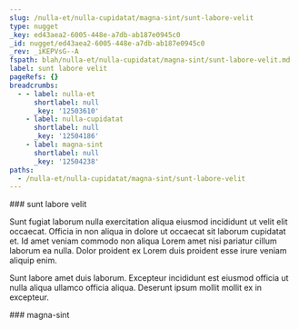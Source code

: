 ```yaml
---
slug: /nulla-et/nulla-cupidatat/magna-sint/sunt-labore-velit
type: nugget
_key: ed43aea2-6005-448e-a7db-ab187e0945c0
_id: nugget/ed43aea2-6005-448e-a7db-ab187e0945c0
_rev: _iKEPVsG--A
fspath: blah/nulla-et/nulla-cupidatat/magna-sint/sunt-labore-velit.md
label: sunt labore velit
pageRefs: {}
breadcrumbs:
  - - label: nulla-et
      shortlabel: null
      _key: '12503610'
    - label: nulla-cupidatat
      shortlabel: null
      _key: '12504186'
    - label: magna-sint
      shortlabel: null
      _key: '12504238'
paths:
  - /nulla-et/nulla-cupidatat/magna-sint/sunt-labore-velit
---
```


<NuggetArea>
<Nugget slug="/nulla-et/nulla-cupidatat/magna-sint/sunt-labore-velit" type="nugget" _key="ed43aea2-6005-448e-a7db-ab187e0945c0" _id="nugget/ed43aea2-6005-448e-a7db-ab187e0945c0" _rev="_iKEPVsG--A" fspath="blah/nulla-et/nulla-cupidatat/magna-sint/sunt-labore-velit.md" label="sunt labore velit" paths="/nulla-et/nulla-cupidatat/magna-sint/sunt-labore-velit">
<NuggetBody>
### sunt labore velit

Sunt fugiat laborum nulla exercitation aliqua eiusmod incididunt ut velit elit occaecat. Officia in non aliqua in dolore ut occaecat sit laborum cupidatat et. Id amet veniam commodo non aliqua Lorem amet nisi pariatur cillum laborum ea nulla. Dolor proident ex Lorem duis proident esse irure veniam aliquip enim.

Sunt labore amet duis laborum. Excepteur incididunt est eiusmod officia ut nulla aliqua ullamco officia aliqua. Deserunt ipsum mollit mollit ex in excepteur.

</NuggetBody>
<Breadcrumbs>
<Crumbs>
<Crumb _key="12503610" label="nulla-et" /><Crumb _key="12504186" label="nulla-cupidatat" /><Crumb _key="12504238" label="magna-sint" />
</Crumbs>
</Breadcrumbs>
</Nugget>

<NuggetsInbound>
</NuggetsInbound>
<NuggetsOutbound>
</NuggetsOutbound>
</NuggetArea>
<PassagesInbound>
<Passage direction="inbound" type="passage" _key="12504238" _id="passage/12504238" _rev="_iKEPVsC--A" label="magna-sint" passage="magna-sint" fspath="blah/nulla-et/nulla-cupidatat/magna-sint" paths="/nulla-et/nulla-cupidatat/magna-sint" slug="/nulla-et/nulla-cupidatat/magna-sint">
<NuggetBody>
### magna-sint

</NuggetBody>
<Breadcrumbs>
<Crumbs>
<Crumb _key="12503610" label="nulla-et" /><Crumb _key="12504186" label="nulla-cupidatat" />
</Crumbs>
</Breadcrumbs>
</Passage>

</PassagesInbound>
<PassagesOutbound>
</PassagesOutbound>